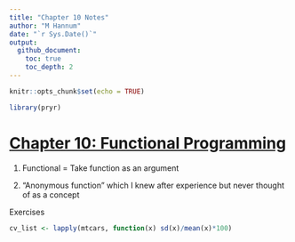 ```yaml
---
title: "Chapter 10 Notes"
author: "M Hannum"
date: "`r Sys.Date()`"
output: 
  github_document:
    toc: true
    toc_depth: 2
---
```


```r
knitr::opts_chunk$set(echo = TRUE)

library(pryr)
```

# [Chapter 10: Functional Programming](http://adv-r.had.co.nz/Functional-programming.html)

1. Functional = Take function as an argument 

2. "Anonymous function" which I knew after experience but never thought of as a concept

Exercises
```r
cv_list <- lapply(mtcars, function(x) sd(x)/mean(x)*100)
```


